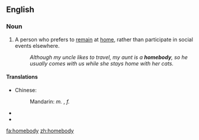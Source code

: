 ==English==

===Noun===
{{en-noun|homebodi|es}}

# A person who prefers to [[remain]] at [[home]], rather than participate in social events elsewhere.
#: ''Although my uncle likes to travel, my aunt is a '''homebody''', so he usually comes with us while she stays home with her cats.''

====Translations====
{{trans-top}}
* Chinese:
*: Mandarin: ''m.'' {{t|zh|宅男|tr=zháinán|sc=Hani}}, ''f.'' {{t|zh|宅女|tr=zháinǜ|sc=Hani}}
{{trans-mid}}
* {{trreq|Finnish}}
* {{trreq|Russian}}
{{trans-bottom}}

[[fa:homebody]]
[[zh:homebody]]